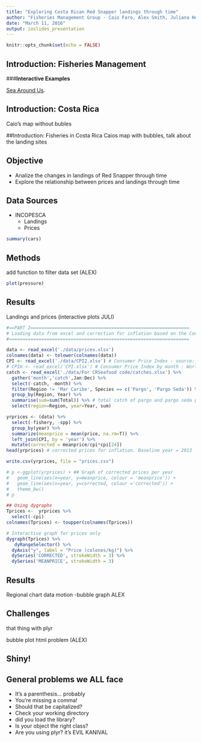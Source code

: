 ```yaml
---
title: "Exploring Costa Rican Red Snapper landings through time"
author: "Fisheries Management Group - Caio Faro, Alex Smith, Juliana Herrera"
date: "March 11, 2016"
output: ioslides_presentation
---
```


```r
knitr::opts_chunk$set(echo = FALSE)
```

## Introduction: Fisheries Management

###**Interactive Examples**

[Sea Around Us](http://www.seaaroundus.org/data/#/spatial-catch).

## Introduction: Costa Rica
Caio's map without bubles

##Introduction: Fisheries in Costa Rica
Caios map with bubbles, talk about the landing sites

## Objective

- Analize the changes in landings of Red Snapper through time
- Explore the relationship between prices and landings through time 


## Data Sources

- INCOPESCA
  - Landings
  - Prices

```r
summary(cars)
```

## Methods

add function to filter data set (ALEX)
```r
plot(pressure)
```

## Results
Landings and prices (interactive plots JULI)
```r
#==PART 2===========================================================
# Loading data from excel and correction for inflation based on the Consumer Price Index (CPI)
#===================================================================

data <- read_excel('./data/prices.xlsx') 
colnames(data) <- tolower(colnames(data))
CPI <- read_excel('./data/CPI2.xlsx') # Consumer Price Index - source: World Bank
# CPIm <- read_excel('CPI.xlsx') # Consumer Price Index by month : World Bank
catch <- read_excel('./data/For CRSeafood code/catches.xlsx') %>%
  gather('month','catch',Jan:Dec) %>%
  select(-catch, -month) %>% 
  filter(Region != 'Mar Caribe', Species == c('Pargo', 'Pargo Seda')) %>% 
  group_by(Region, Year) %>% 
  summarise(sum=sum(Total)) %>% # total catch of pargo and pargo seda per region and year
  select(region=Region, year=Year, sum)

yrprices <- (data) %>%
  select(-fishery, -spp) %>%
  group_by(year) %>% 
  summarize(meanprice = mean(price, na.rm=T)) %>% 
  left_join(CPI, by = 'year') %>%
  mutate(corrected = meanprice/cpi*cpi[24])
head(yrprices) # corrected prices for inflation. Baseline year = 2013

write.csv(yrprices, file = "prices.csv")

# p <-ggplot(yrprices) + ## Graph of corrected prices per year
#   geom_line(aes(x=year, y=meanprice, colour = 'meanprice')) +
#   geom_line(aes(x=year, y=corrected, colour ='corrected')) +
#   theme_bw()
# p


```

```r
## Using dygraphs
Tprices <-  yrprices %>% 
  select(-cpi)
colnames(Tprices) <- toupper(colnames(Tprices))

# Interactive graph for prices only
dygraph(Tprices) %>% 
   dyRangeSelector() %>% 
  dyAxis("y", label = "Price (colones/kg)") %>% 
  dySeries('CORRECTED', strokeWidth = 3) %>% 
  dySeries('MEANPRICE', strokeWidth = 3)
```

## Results
Regional chart data motion -bubble graph ALEX

## Challenges
that thing with plyr

bubble plot html problem (ALEX)

## Shiny!

## General problems we ALL face
- It's a parenthesis... probably
- You're missing a comma!
- Should that be capitalized?
- Check your working directory
- did you load the library?
- Is your object the right class?
- Are you using plyr? it's EVIL KANIVAL
